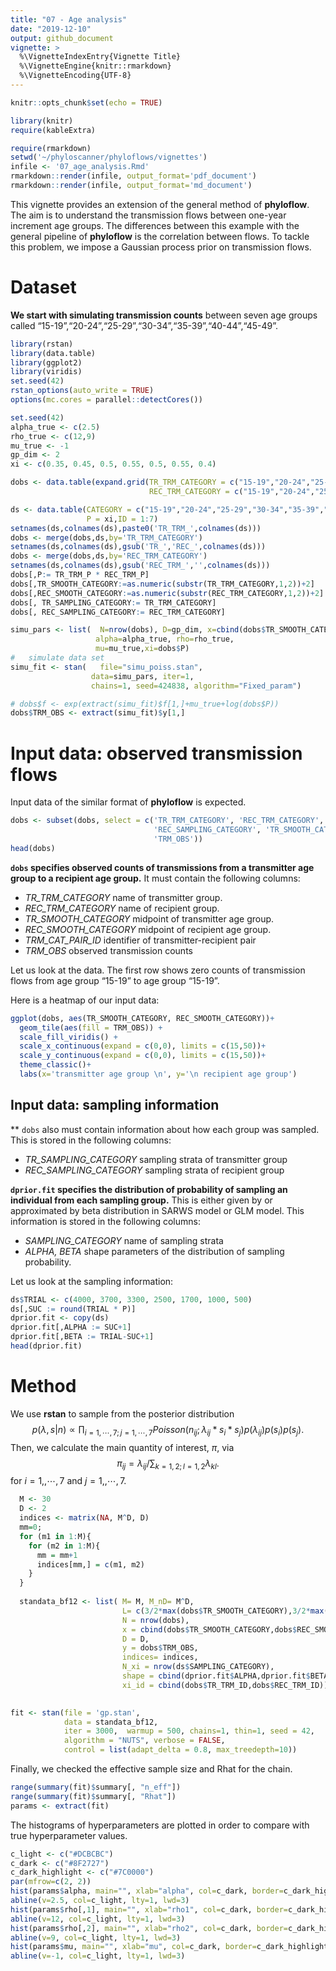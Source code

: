 ```yaml
---
title: "07 - Age analysis"
date: "2019-12-10"
output: github_document
vignette: >
  %\VignetteIndexEntry{Vignette Title}
  %\VignetteEngine{knitr::rmarkdown}
  %\VignetteEncoding{UTF-8}
---
```


```r
knitr::opts_chunk$set(echo = TRUE)
```
```r
library(knitr)
require(kableExtra)
```

```r
require(rmarkdown)
setwd('~/phyloscanner/phyloflows/vignettes')
infile <- '07_age_analysis.Rmd'
rmarkdown::render(infile, output_format='pdf_document')
rmarkdown::render(infile, output_format='md_document')
```

This vignette provides an extension of the general method of **phyloflow**. The aim is to understand the transmission flows between one-year increment age groups. The differences between this example with the general pipeline of **phyloflow** is the correlation between flows. To tackle this problem, we impose a Gaussian process prior on transmission flows. 


# Dataset
**We start with simulating transmission counts** between seven age groups called "15-19","20-24","25-29","30-34","35-39","40-44","45-49".
```r
library(rstan)
library(data.table)
library(ggplot2)
library(viridis)
set.seed(42)
rstan_options(auto_write = TRUE)
options(mc.cores = parallel::detectCores())

set.seed(42)
alpha_true <- c(2.5)
rho_true <- c(12,9)
mu_true <- -1
gp_dim <- 2
xi <- c(0.35, 0.45, 0.5, 0.55, 0.5, 0.55, 0.4)

dobs <- data.table(expand.grid(TR_TRM_CATEGORY = c("15-19","20-24","25-29","30-34","35-39","40-44","45-49"),
                               REC_TRM_CATEGORY = c("15-19","20-24","25-29","30-34","35-39","40-44","45-49")))

ds <- data.table(CATEGORY = c("15-19","20-24","25-29","30-34","35-39","40-44","45-49"),
                 P = xi,ID = 1:7)
setnames(ds,colnames(ds),paste0('TR_TRM_',colnames(ds)))
dobs <- merge(dobs,ds,by='TR_TRM_CATEGORY')
setnames(ds,colnames(ds),gsub('TR_','REC_',colnames(ds)))
dobs <- merge(dobs,ds,by='REC_TRM_CATEGORY')
setnames(ds,colnames(ds),gsub('REC_TRM_','',colnames(ds)))
dobs[,P:= TR_TRM_P * REC_TRM_P]
dobs[,TR_SMOOTH_CATEGORY:=as.numeric(substr(TR_TRM_CATEGORY,1,2))+2]
dobs[,REC_SMOOTH_CATEGORY:=as.numeric(substr(REC_TRM_CATEGORY,1,2))+2]
dobs[, TR_SAMPLING_CATEGORY:= TR_TRM_CATEGORY]
dobs[, REC_SAMPLING_CATEGORY:= REC_TRM_CATEGORY]

simu_pars <- list(	N=nrow(dobs), D=gp_dim, x=cbind(dobs$TR_SMOOTH_CATEGORY,dobs$REC_SMOOTH_CATEGORY),
                   alpha=alpha_true, rho=rho_true,
                   mu=mu_true,xi=dobs$P)
#	simulate data set	
simu_fit <- stan(	file="simu_poiss.stan", 
                  data=simu_pars, iter=1,
                  chains=1, seed=424838, algorithm="Fixed_param")

# dobs$f <- exp(extract(simu_fit)$f[1,]+mu_true+log(dobs$P))
dobs$TRM_OBS <- extract(simu_fit)$y[1,]	
```

# Input data: observed transmission flows
Input data of the similar format of **phyloflow** is expected.
```r
dobs <- subset(dobs, select = c('TR_TRM_CATEGORY', 'REC_TRM_CATEGORY','TR_SAMPLING_CATEGORY',
                                'REC_SAMPLING_CATEGORY', 'TR_SMOOTH_CATEGORY','REC_SMOOTH_CATEGORY',
                                'TRM_OBS'))
head(dobs)
```
**`dobs` specifies observed counts of transmissions from a
transmitter age group to a recipient age group.** It must contain the following columns:
 
* *TR_TRM_CATEGORY* name of transmitter group.
* *REC_TRM_CATEGORY* name of recipient group.
* *TR_SMOOTH_CATEGORY* midpoint of transmitter age group.
* *REC_SMOOTH_CATEGORY* midpoint of recipient age group.
* *TRM_CAT_PAIR_ID* identifier of transmitter-recipient pair
* *TRM_OBS* observed transmission counts

Let us look at the data. The first row shows zero counts of transmission
flows from age group "15-19" to age group "15-19".


Here is a heatmap of our input data: 
```r
ggplot(dobs, aes(TR_SMOOTH_CATEGORY, REC_SMOOTH_CATEGORY))+
  geom_tile(aes(fill = TRM_OBS)) +
  scale_fill_viridis() +
  scale_x_continuous(expand = c(0,0), limits = c(15,50))+
  scale_y_continuous(expand = c(0,0), limits = c(15,50))+
  theme_classic()+
  labs(x='transmitter age group \n', y='\n recipient age group')

```

## Input data: sampling information
** `dobs` also must contain information about how each group was sampled. This is stored in the following columns:

* *TR_SAMPLING_CATEGORY* sampling strata of transmitter group
* *REC_SAMPLING_CATEGORY* sampling strata of recipient group

**`dprior.fit` specifies the distribution of probability of sampling
an individual from each sampling group.** This is either given by or 
approximated by beta distribution in SARWS model or GLM model.
This information is stored in the following columns: 

* *SAMPLING_CATEGORY* name of sampling strata
* *ALPHA, BETA* shape parameters of the distribution of sampling probability.

Let us look at the sampling information: 

```r
ds$TRIAL <- c(4000, 3700, 3300, 2500, 1700, 1000, 500)
ds[,SUC := round(TRIAL * P)]
dprior.fit <- copy(ds)
dprior.fit[,ALPHA := SUC+1]
dprior.fit[,BETA := TRIAL-SUC+1]
head(dprior.fit)
```



# Method

We use **rstan** to sample from the posterior
distribution
$$
p(\lambda, s | n) \propto \prod_{i=1,\cdots,7;j=1,\cdots,7} Poisson(n_{ij};\lambda_{ij}*s_i*s_j) p(\lambda_{ij}) p(s_i) p(s_j).
$$
Then, we calculate the main quantity of interest, $\pi$, via
$$
\pi_{ij}= \lambda_{ij} / \sum_{k=1,2; l=1,2} \lambda_{kl}.
$$ for $i=1,,\cdots,7$ and
$j=1,,\cdots,7$.

```r
  M <- 30
  D <- 2 
  indices <- matrix(NA, M^D, D)
  mm=0;
  for (m1 in 1:M){
    for (m2 in 1:M){
      mm = mm+1
      indices[mm,] = c(m1, m2)
    }
  }
  
  standata_bf12 <- list( M= M, M_nD= M^D, 
                         L= c(3/2*max(dobs$TR_SMOOTH_CATEGORY),3/2*max(dobs$REC_SMOOTH_CATEGORY)), 
                         N = nrow(dobs),
                         x = cbind(dobs$TR_SMOOTH_CATEGORY,dobs$REC_SMOOTH_CATEGORY),
                         D = D,
                         y = dobs$TRM_OBS,
                         indices= indices,
                         N_xi = nrow(ds$SAMPLING_CATEGORY),
                         shape = cbind(dprior.fit$ALPHA,dprior.fit$BETA),
                         xi_id = cbind(dobs$TR_TRM_ID,dobs$REC_TRM_ID))
  
```

```r

fit <- stan(file = 'gp.stan',
            data = standata_bf12,
            iter = 3000,  warmup = 500, chains=1, thin=1, seed = 42,
            algorithm = "NUTS", verbose = FALSE,
            control = list(adapt_delta = 0.8, max_treedepth=10))

```
Finally, we checked the effective sample size and Rhat for the chain. 

```r
range(summary(fit)$summary[, "n_eff"])
range(summary(fit)$summary[, "Rhat"])
params <- extract(fit)
```
The histograms of hyperparameters are plotted in order to compare with true hyperparameter values.
```r
c_light <- c("#DCBCBC")
c_dark <- c("#8F2727")
c_dark_highlight <- c("#7C0000")
par(mfrow=c(2, 2))	
hist(params$alpha, main="", xlab="alpha", col=c_dark, border=c_dark_highlight, yaxt='n')
abline(v=2.5, col=c_light, lty=1, lwd=3)
hist(params$rho[,1], main="", xlab="rho1", col=c_dark, border=c_dark_highlight, yaxt='n')
abline(v=12, col=c_light, lty=1, lwd=3)
hist(params$rho[,2], main="", xlab="rho2", col=c_dark, border=c_dark_highlight, yaxt='n')
abline(v=9, col=c_light, lty=1, lwd=3)
hist(params$mu, main="", xlab="mu", col=c_dark, border=c_dark_highlight, yaxt='n')
abline(v=-1, col=c_light, lty=1, lwd=3)
```


